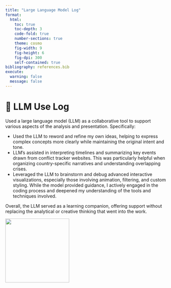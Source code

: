 ```yaml
---
title: "Large Language Model Log"
format:
  html:
    toc: true
    toc-depth: 3
    code-fold: true
    number-sections: true
    theme: cosmo
    fig-width: 9
    fig-height: 6
    fig-dpi: 300
    self-contained: true
bibliography: references.bib
execute:
  warning: false
  message: false
---
```


# 🤖 LLM Use Log

Used a large language model (LLM) as a collaborative tool to support various aspects of the analysis and presentation. Specifically:

- Used the LLM to reword and refine my own ideas, helping to express complex concepts more clearly while maintaining the original intent and tone.
- LLM's assisted in interpreting timelines and summarizing key events drawn from conflict tracker websites. This was particularly helpful when organizing country-specific narratives and understanding overlapping crises.
- Leveraged the LLM to brainstorm and debug advanced interactive visualizations, especially those involving animation, filtering, and custom styling. While the model provided guidance, I actively engaged in the coding process and deepened my understanding of the tools and techniques involved.

Overall, the LLM served as a learning companion, offering support without replacing the analytical or creative thinking that went into the work.

![](images/robot.png){width=200px}